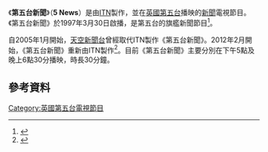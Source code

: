 《'''第五台新聞'''》（'''5 News'''）是由[[ITN|ITN]]製作，並在[[英國第五台|英國第五台]]播映的[[新聞|新聞]]電視節目。《第五台新聞》於1997年3月30日啟播，是第五台的旗艦新聞節目<ref>{{cite news 
  | title = Five to take Sky News bulletins
  | publisher = BBC News
  | date = 9 March 2004
  | url = http://news.bbc.co.uk/1/hi/entertainment/tv_and_radio/3546373.stm
  | accessdate = 29 September 2007}}</ref>。

自2005年1月開始，[[天空新聞台|天空新聞台]]曾經取代ITN製作《第五台新聞》。2012年2月開始，《第五台新聞》重新由ITN製作<ref>{{cite news|url= http://www.guardian.co.uk/media/2011/nov/08/channel-5-axe-ok-tv?CMP=twt_gu|title= Channel 5 to axe OK! TV|publisher= ''Media Guardian'' |date= 8 November 2011|accessdate= 23 January 2012}}</ref>。目前《第五台新聞》主要分別在下午5點及晚上6點30分播映，時長30分鐘。

==參考資料==
{{reflist}}

{{DEFAULTSORT:News}}
[[Category:英國第五台電視節目|Category:英國第五台電視節目]]